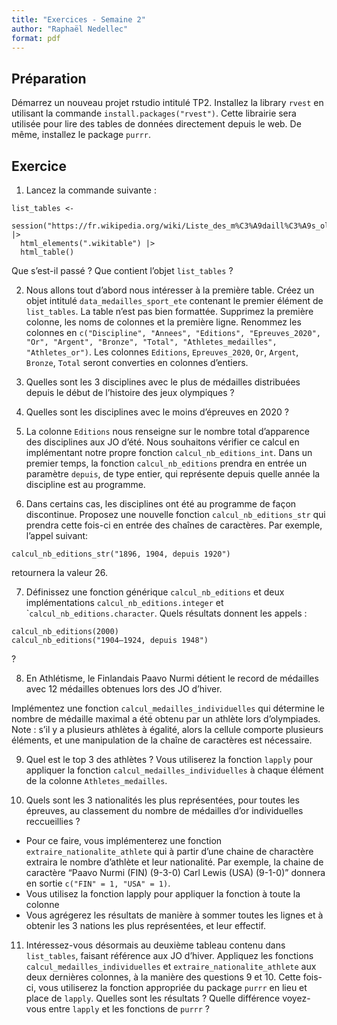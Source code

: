 ```yaml
---
title: "Exercices - Semaine 2"
author: "Raphaël Nedellec"
format: pdf
---
```



## Préparation

Démarrez un nouveau projet rstudio intitulé TP2.
Installez la library `rvest` en utilisant la commande `install.packages("rvest")`. Cette librairie sera utilisée pour lire des tables de données directement depuis le web. De même, installez le package `purrr`.

## Exercice

1. Lancez la commande suivante :

```
list_tables <- 
  session("https://fr.wikipedia.org/wiki/Liste_des_m%C3%A9daill%C3%A9s_olympiques") |> 
  html_elements(".wikitable") |> 
  html_table()
```

Que s'est-il passé ? Que contient l'objet `list_tables` ?

2. Nous allons tout d'abord nous intéresser à la première table. Créez un objet intitulé `data_medailles_sport_ete` contenant le premier élément de `list_tables`. La table n'est pas bien formattée. Supprimez la première colonne, les noms de colonnes et la première ligne. Renommez les colonnes en `c("Discipline", "Annees", "Editions", "Epreuves_2020", "Or", "Argent", "Bronze", "Total", "Athletes_medailles", "Athletes_or")`. Les colonnes `Editions`, `Epreuves_2020`, `Or`, `Argent`, `Bronze`, `Total` seront converties en colonnes d'entiers.

3. Quelles sont les 3 disciplines avec le plus de médailles distribuées depuis le début de l'histoire des jeux olympiques ?

4. Quelles sont les disciplines avec le moins d'épreuves en 2020 ?

5. La colonne `Editions` nous renseigne sur le nombre total d'apparence des disciplines aux JO d'été. Nous souhaitons vérifier ce calcul en implémentant notre propre fonction `calcul_nb_editions_int`. Dans un premier temps, la fonction `calcul_nb_editions` prendra en entrée un paramètre `depuis`, de type entier, qui représente depuis quelle année la discipline est au programme.

6. Dans certains cas, les disciplines ont été au programme de façon discontinue. Proposez une nouvelle fonction `calcul_nb_editions_str` qui prendra cette fois-ci en entrée des chaînes de caractères. Par exemple, l'appel suivant:

```
calcul_nb_editions_str("1896, 1904, depuis 1920")
```

retournera la valeur 26.

7. Définissez une fonction générique `calcul_nb_editions` et deux implémentations `calcul_nb_editions.integer` et ``calcul_nb_editions.character`. Quels résultats donnent les appels :

```
calcul_nb_editions(2000)
calcul_nb_editions("1904–1924, depuis 1948")
```

?

8. En Athlétisme, le Finlandais Paavo Nurmi détient le record de médailles avec 12 médailles obtenues lors des JO d'hiver.

Implémentez une fonction `calcul_medailles_individuelles` qui détermine le nombre de médaille maximal a été obtenu par un athlète lors d'olympiades. Note : s'il y a plusieurs athlètes à égalité, alors la cellule comporte plusieurs éléments, et une manipulation de la chaîne de caractères est nécessaire. 

9. Quel est le top 3 des athlètes ? Vous utiliserez la fonction `lapply` pour appliquer la fonction `calcul_medailles_individuelles` à chaque élément de la colonne `Athletes_medailles`.

10. Quels sont les 3 nationalités les plus représentées, pour toutes les épreuves, au classement du nombre de médailles d'or individuelles reccueillies ?
- Pour ce faire, vous implémenterez une fonction `extraire_nationalite_athlete` qui à partir d'une chaine de charactère extraira le nombre d'athlète et leur nationalité. Par exemple, la chaine de caractère "Paavo Nurmi (FIN) (9-3-0) Carl Lewis (USA) (9-1-0)" donnera en sortie `c("FIN" = 1, "USA" = 1)`.
- Vous utilisez la fonction lapply pour appliquer la fonction à toute la colonne
- Vous agrégerez les résultats de manière à sommer toutes les lignes et à obtenir les 3 nations les plus représentées, et leur effectif.

11. Intéressez-vous désormais au deuxième tableau contenu dans `list_tables`, faisant référence aux JO d'hiver. Appliquez les fonctions `calcul_medailles_individuelles` et `extraire_nationalite_athlete` aux deux dernières colonnes, à la manière des questions 9 et 10. Cette fois-ci, vous utiliserez la fonction appropriée du package `purrr` en lieu et place de `lapply`. Quelles sont les résultats ? Quelle différence voyez-vous entre `lapply` et les fonctions de `purrr` ?


